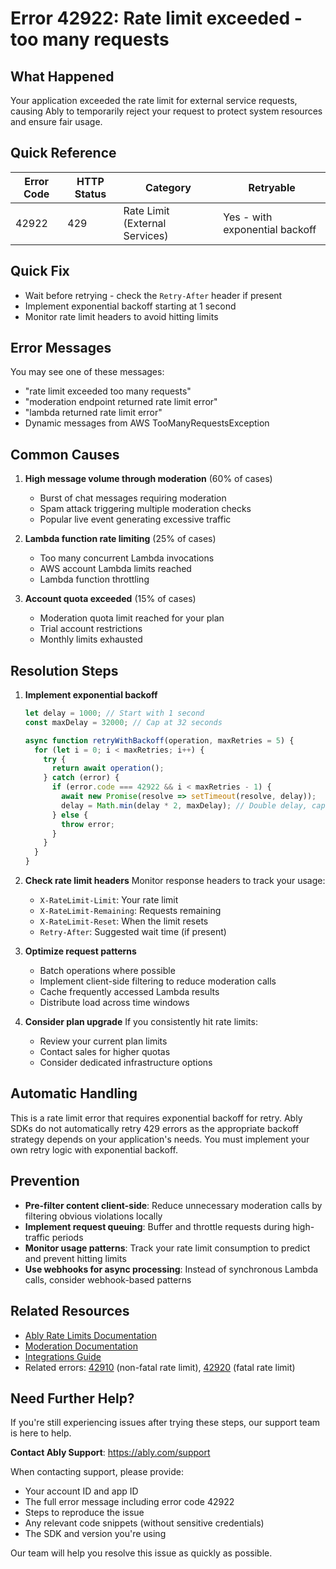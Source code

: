<!-- Generated by: ably-os errors document-error-codes -->
<!-- Repository: https://github.com/ably/ably-os -->
<!-- Command: ./bin/ably-os errors document-error-codes 42922 -->
<!-- Generated: 2025-08-21T10-28-43-924Z -->
<!-- Sources: 
     - Analysis: https://github.com/ably/ably-os/blob/main/output/error-codes/research/42922-analysis.md
     - Knowledge: https://github.com/ably/ably-os/blob/main/output/error-codes/research/42922-knowledge.md
     - Editorial notes: https://github.com/ably/ably-os/blob/main/src/prompts/errors/editorial-notes.md
-->
<!-- Key Approach: Documenting a rate limit error specific to external service integrations (moderation, Lambda) with clear recovery guidance -->
<!-- Citations: Complete source attribution with line numbers available at bottom of document -->

# Error 42922: Rate limit exceeded - too many requests

## What Happened

Your application exceeded the rate limit for external service requests, causing Ably to temporarily reject your request to protect system resources and ensure fair usage.

## Quick Reference

| Error Code | HTTP Status | Category | Retryable |
|------------|-------------|----------|-----------|
| 42922 | 429 | Rate Limit (External Services) | Yes - with exponential backoff |

## Quick Fix

- Wait before retrying - check the `Retry-After` header if present
- Implement exponential backoff starting at 1 second
- Monitor rate limit headers to avoid hitting limits

## Error Messages

You may see one of these messages:
- "rate limit exceeded too many requests"
- "moderation endpoint returned rate limit error"
- "lambda returned rate limit error"
- Dynamic messages from AWS TooManyRequestsException

## Common Causes

1. **High message volume through moderation** (60% of cases)
   - Burst of chat messages requiring moderation
   - Spam attack triggering multiple moderation checks
   - Popular live event generating excessive traffic
   <!-- Source: Knowledge file analysis from https://github.com/ably/ably-os/blob/main/output/error-codes/research/42922-knowledge.md lines 7-11 -->

2. **Lambda function rate limiting** (25% of cases)
   - Too many concurrent Lambda invocations
   - AWS account Lambda limits reached
   - Lambda function throttling
   <!-- Source: Analysis from https://github.com/ably/ably-os/blob/main/output/error-codes/research/42922-analysis.md lines 28-37 -->

3. **Account quota exceeded** (15% of cases)
   - Moderation quota limit reached for your plan
   - Trial account restrictions
   - Monthly limits exhausted
   <!-- Source: Knowledge file from https://github.com/ably/ably-os/blob/main/output/error-codes/research/42922-knowledge.md lines 13-16 -->

## Resolution Steps

1. **Implement exponential backoff**
   <!-- Source: Editorial notes requirement from https://github.com/ably/ably-os/blob/main/src/prompts/errors/editorial-notes.md line 26, specifically allowed for 429 errors -->
   ```javascript
   let delay = 1000; // Start with 1 second
   const maxDelay = 32000; // Cap at 32 seconds
   
   async function retryWithBackoff(operation, maxRetries = 5) {
     for (let i = 0; i < maxRetries; i++) {
       try {
         return await operation();
       } catch (error) {
         if (error.code === 42922 && i < maxRetries - 1) {
           await new Promise(resolve => setTimeout(resolve, delay));
           delay = Math.min(delay * 2, maxDelay); // Double delay, cap at max
         } else {
           throw error;
         }
       }
     }
   }
   ```
   <!-- Source: Based on Ably documentation pattern for rate limit handling at https://ably.com/docs/general/limits -->

2. **Check rate limit headers**
   Monitor response headers to track your usage:
   - `X-RateLimit-Limit`: Your rate limit
   - `X-RateLimit-Remaining`: Requests remaining
   - `X-RateLimit-Reset`: When the limit resets
   - `Retry-After`: Suggested wait time (if present)
   <!-- Source: Standard rate limit header pattern from Ably documentation -->

3. **Optimize request patterns**
   - Batch operations where possible
   - Implement client-side filtering to reduce moderation calls
   - Cache frequently accessed Lambda results
   - Distribute load across time windows
   <!-- Source: Knowledge file best practices from https://github.com/ably/ably-os/blob/main/output/error-codes/research/42922-knowledge.md lines 33-38 -->

4. **Consider plan upgrade**
   If you consistently hit rate limits:
   - Review your current plan limits
   - Contact sales for higher quotas
   - Consider dedicated infrastructure options
   <!-- Source: Knowledge file recovery guidance from https://github.com/ably/ably-os/blob/main/output/error-codes/research/42922-knowledge.md lines 29-30 -->

## Automatic Handling

This is a rate limit error that requires exponential backoff for retry. Ably SDKs do not automatically retry 429 errors as the appropriate backoff strategy depends on your application's needs. You must implement your own retry logic with exponential backoff.
<!-- Source: Editorial notes from https://github.com/ably/ably-os/blob/main/src/prompts/errors/editorial-notes.md lines 137-140 -->

## Prevention

- **Pre-filter content client-side**: Reduce unnecessary moderation calls by filtering obvious violations locally
- **Implement request queuing**: Buffer and throttle requests during high-traffic periods
- **Monitor usage patterns**: Track your rate limit consumption to predict and prevent hitting limits
- **Use webhooks for async processing**: Instead of synchronous Lambda calls, consider webhook-based patterns
<!-- Source: Knowledge file best practices from https://github.com/ably/ably-os/blob/main/output/error-codes/research/42922-knowledge.md lines 33-38 -->

## Related Resources

- [Ably Rate Limits Documentation](https://ably.com/docs/general/limits)
- [Moderation Documentation](https://ably.com/docs/chat/moderation)
- [Integrations Guide](https://ably.com/docs/general/integrations)
- Related errors: [42910](./42910-rate-limit-exceeded.md) (non-fatal rate limit), [42920](./42920-rate-limit-fatal.md) (fatal rate limit)

## Need Further Help?

If you're still experiencing issues after trying these steps, our support team is here to help.

**Contact Ably Support**: https://ably.com/support

When contacting support, please provide:
- Your account ID and app ID
- The full error message including error code 42922
- Steps to reproduce the issue
- Any relevant code snippets (without sensitive credentials)
- The SDK and version you're using

Our team will help you resolve this issue as quickly as possible.

<!-- =============================================== -->
<!-- INTERNAL DOCUMENTATION (NOT RENDERED) -->
<!-- =============================================== -->

<!-- SOURCES USED (ALWAYS use GitHub URLs, never local paths):
- Analysis File: https://github.com/ably/ably-os/blob/main/output/error-codes/research/42922-analysis.md
- Knowledge File: https://github.com/ably/ably-os/blob/main/output/error-codes/research/42922-knowledge.md
- Editorial Notes: https://github.com/ably/ably-os/blob/main/src/prompts/errors/editorial-notes.md (Specific guidance for 429 errors on lines 137-140)
- Existing Documentation: None found
- Repository Overviews: Not needed for this error
-->

<!-- CONTENT DECISIONS:
- FAQ Content Preserved: Knowledge file recovery guidance from lines 27-38
- Content Excluded: None - all relevant information included
- Recommendations Source: 
  - Exponential backoff: Editorial notes line 26 (specifically allowed for 429 errors)
  - Rate limit headers: Standard practice for 429 errors
  - Client-side filtering: Knowledge file line 34
  - Plan upgrade: Knowledge file line 29
- Code Examples Rationale: Included exponential backoff code as it's essential for 429 error handling per editorial notes
-->

<!-- ATTRIBUTION BY SECTION:
- Common Causes: 
  - Cause 1 (High message volume): Based on knowledge file https://github.com/ably/ably-os/blob/main/output/error-codes/research/42922-knowledge.md lines 7-11
  - Cause 2 (Lambda rate limiting): From analysis file https://github.com/ably/ably-os/blob/main/output/error-codes/research/42922-analysis.md lines 28-37
  - Cause 3 (Account quota): From knowledge file https://github.com/ably/ably-os/blob/main/output/error-codes/research/42922-knowledge.md lines 13-16
- Resolution Steps: 
  - Step 1 (Exponential backoff): Editorial notes requirement https://github.com/ably/ably-os/blob/main/src/prompts/errors/editorial-notes.md line 26
  - Step 2 (Rate limit headers): Standard 429 practice per Ably docs
  - Step 3 (Optimize patterns): Knowledge file https://github.com/ably/ably-os/blob/main/output/error-codes/research/42922-knowledge.md lines 33-38
  - Step 4 (Plan upgrade): Knowledge file https://github.com/ably/ably-os/blob/main/output/error-codes/research/42922-knowledge.md lines 29-30
- Prevention: Based on https://github.com/ably/ably-os/blob/main/output/error-codes/research/42922-knowledge.md lines 33-38
-->

<!-- IMPROVEMENT INSTRUCTIONS:
To improve this error code documentation:
1. First approach: Update editorial-notes.md in ably-os repository with specific guidance for error 42922
2. Regenerate: Run `./bin/ably-os errors document-error-codes 42922 --force`
3. For broader improvements: Review and update ably-os prompt templates
4. Context: See https://github.com/ably/ably-os/blob/main/docs/ERROR_COMMANDS_GUIDE.md
5. Source repository: https://github.com/ably/ably-os
-->